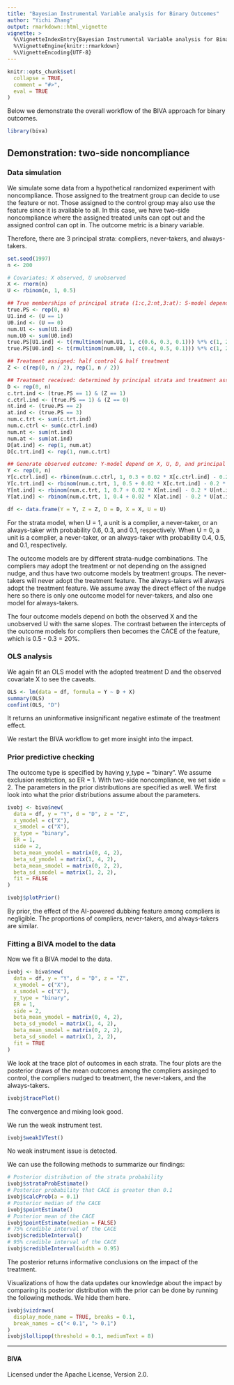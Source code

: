```yaml
---
title: "Bayesian Instrumental Variable analysis for Binary Outcomes"
author: "Yichi Zhang"
output: rmarkdown::html_vignette
vignette: >
  %\VignetteIndexEntry{Bayesian Instrumental Variable analysis for Binary Outcomes}
  %\VignetteEngine{knitr::rmarkdown}
  %\VignetteEncoding{UTF-8}
---
```


```r
knitr::opts_chunk$set(
  collapse = TRUE,
  comment = "#>",
  eval = TRUE
)
```

Below we demonstrate the overall workflow of the BIVA approach for binary outcomes. 

```r
library(biva)
```

## Demonstration: two-side noncompliance

### Data simulation

We simulate some data from a hypothetical randomized experiment 
with noncompliance. Those assigned to the treatment group can
decide to use the feature or not. Those assigned to the control group 
may also use the feature since it is available to all. In this case,
we have two-side noncompliance where the assigned treated units can opt out
and the assigned control can opt in. The outcome metric is a binary variable.

Therefore, there are 3 principal strata: compliers, never-takers, and
always-takers.

```r
set.seed(1997)
n <- 200

# Covariates: X observed, U unobserved
X <- rnorm(n)
U <- rbinom(n, 1, 0.5)

## True memberships of principal strata (1:c,2:nt,3:at): S-model depends only on U
true.PS <- rep(0, n)
U1.ind <- (U == 1)
U0.ind <- (U == 0)
num.U1 <- sum(U1.ind)
num.U0 <- sum(U0.ind)
true.PS[U1.ind] <- t(rmultinom(num.U1, 1, c(0.6, 0.3, 0.1))) %*% c(1, 2, 3)
true.PS[U0.ind] <- t(rmultinom(num.U0, 1, c(0.4, 0.5, 0.1))) %*% c(1, 2, 3)

## Treatment assigned: half control & half treatment
Z <- c(rep(0, n / 2), rep(1, n / 2))

## Treatment received: determined by principal strata and treatment assigned
D <- rep(0, n)
c.trt.ind <- (true.PS == 1) & (Z == 1)
c.ctrl.ind <- (true.PS == 1) & (Z == 0)
nt.ind <- (true.PS == 2)
at.ind <- (true.PS == 3)
num.c.trt <- sum(c.trt.ind)
num.c.ctrl <- sum(c.ctrl.ind)
num.nt <- sum(nt.ind)
num.at <- sum(at.ind)
D[at.ind] <- rep(1, num.at)
D[c.trt.ind] <- rep(1, num.c.trt)

## Generate observed outcome: Y-model depend on X, U, D, and principal strata
Y <- rep(0, n)
Y[c.ctrl.ind] <- rbinom(num.c.ctrl, 1, 0.3 + 0.02 * X[c.ctrl.ind] - 0.2 * U[c.ctrl.ind])
Y[c.trt.ind] <- rbinom(num.c.trt, 1, 0.5 + 0.02 * X[c.trt.ind] - 0.2 * U[c.trt.ind])
Y[nt.ind] <- rbinom(num.c.trt, 1, 0.7 + 0.02 * X[nt.ind] - 0.2 * U[nt.ind])
Y[at.ind] <- rbinom(num.c.trt, 1, 0.4 + 0.02 * X[at.ind] - 0.2 * U[at.ind])

df <- data.frame(Y = Y, Z = Z, D = D, X = X, U = U)
```

For the strata model, when U = 1, a unit is a complier, a never-taker, 
or an always-taker with probability 0.6, 0.3, and 0.1, respectively.
When U = 0, a unit is a complier, a never-taker, or an always-taker with
probability 0.4, 0.5, and 0.1, respectively.

The outcome models are by different strata-nudge combinations.
The compliers may adopt the treatment or not depending on the assigned nudge, 
and thus have two outcome models by treatment groups. The never-takers will 
never adopt the treatment feature. The always-takers will always adopt the
treatment feature. We assume away the direct effect of 
the nudge here so there is only one outcome model for never-takers, and
also one model for always-takers.

The four outcome models depend on both the observed X and the unobserved U
with the same slopes. The contrast between the intercepts of 
the outcome models for compliers then becomes the CACE of the feature, 
which is 0.5 - 0.3 = 20%.

### OLS analysis

We again fit an OLS model with the adopted treatment D and 
the observed covariate X to see the caveats.

```r
OLS <- lm(data = df, formula = Y ~ D + X)
summary(OLS)
confint(OLS, "D")
```

It returns an uninformative insignificant negative estimate of the treatment
effect.

We restart the BIVA workflow to get more insight into the impact.

### Prior predictive checking

The outcome type is specified by having y_type = "binary".
We assume exclusion restriction, so ER = 1. 
With two-side noncompliance, we set side = 2.
The parameters in the prior distributions are specified as well.
We first look into what the prior distributions assume about the parameters.

```r
ivobj <- biva$new(
  data = df, y = "Y", d = "D", z = "Z",
  x_ymodel = c("X"),
  x_smodel = c("X"),
  y_type = "binary",
  ER = 1,
  side = 2,
  beta_mean_ymodel = matrix(0, 4, 2),
  beta_sd_ymodel = matrix(1, 4, 2),
  beta_mean_smodel = matrix(0, 2, 2),
  beta_sd_smodel = matrix(1, 2, 2),
  fit = FALSE
)

ivobj$plotPrior()
```

By prior, the effect of the AI-powered dubbing feature among compliers 
is negligible.
The proportions of compliers, never-takers, and always-takers are similar.

### Fitting a BIVA model to the data

Now we fit a BIVA model to the data.

```r
ivobj <- biva$new(
  data = df, y = "Y", d = "D", z = "Z",
  x_ymodel = c("X"),
  x_smodel = c("X"),
  y_type = "binary",
  ER = 1,
  side = 2,
  beta_mean_ymodel = matrix(0, 4, 2),
  beta_sd_ymodel = matrix(1, 4, 2),
  beta_mean_smodel = matrix(0, 2, 2),
  beta_sd_smodel = matrix(1, 2, 2),
  fit = TRUE
)
```

We look at the trace plot of outcomes in each strata.
The four plots are the posterior draws of the mean outcomes among 
the compliers assinged to control, the compliers nudged to treatment,
the never-takers, and the always-takers.

```r
ivobj$tracePlot()
```

The convergence and mixing look good.

We run the weak instrument test.

```r
ivobj$weakIVTest()
```

No weak instrument issue is detected.

We can use the following methods to summarize our findings:

```r
# Posterior distribution of the strata probability
ivobj$strataProbEstimate()
# Posterior probability that CACE is greater than 0.1
ivobj$calcProb(a = 0.1)
# Posterior median of the CACE
ivobj$pointEstimate()
# Posterior mean of the CACE
ivobj$pointEstimate(median = FALSE)
# 75% credible interval of the CACE
ivobj$credibleInterval()
# 95% credible interval of the CACE
ivobj$credibleInterval(width = 0.95)
```
The posterior returns informative conclusions on the impact of the treatment.

Visualizations of how the data updates our knowledge about the impact
by comparing its posterior distribution with the prior can be done by
running the following methods. We hide them here.

```r
ivobj$vizdraws(
  display_mode_name = TRUE, breaks = 0.1,
  break_names = c("< 0.1", "> 0.1")
)
ivobj$lollipop(threshold = 0.1, mediumText = 8)
```

---

#### BIVA

Licensed under the Apache License, Version 2.0.\
